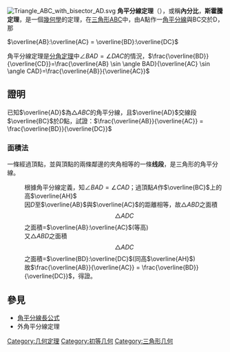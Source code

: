 {{Unreferenced|time=2022-05-10T07:11:20+00:00}}
[[File:Triangle_ABC_with_bisector_AD.svg|thumb]]
'''角平分線定理'''（{{lang-en|'''[[Angle_bisector_theorem|Angle bisector theorem]]'''}}），或稱'''內分比'''，'''斯霍騰定理'''，是一個[[幾何學|幾何學]]的定理，在[[三角形|三角形]]ABC中，由A點作一[[角平分線|角平分線]]與BC交於D，那

<math>\overline{AB}:\overline{AC} = \overline{BD}:\overline{DC}</math>

角平分線定理是[[分角定理|分角定理]]中<math>\angle BAD = \angle DAC</math>的情況，<math>\frac{\overline{BD}}{\overline{CD}}=\frac{\overline{AB} \sin \angle BAD}{\overline{AC} \sin \angle CAD}=\frac{\overline{AB}}{\overline{AC}}</math>

== 證明 ==
已知<math>\overline{AD}</math>為<math>\triangle ABC</math>的角平分線，且<math>\overline{AD}</math>交線段<math>\overline{BC}</math>於<math>D</math>點，試證：<math>\frac{\overline{AB}}{\overline{AC}} = \frac{\overline{BD}}{\overline{DC}} </math>

===面積法===
一條經過頂點，並與頂點的兩條鄰邊的夾角相等的一條'''线段'''，是三角形的角平分線。
:根據角平分線定義，知<math>\angle BAD = \angle CAD</math>；過頂點<math>A</math>作<math>\overline{BC}</math>上的高<math>\overline{AH}</math>
:因<math>D</math>至<math>\overline{AB}</math>與<math>\overline{AC}</math>的距離相等，故<math>\triangle ABD</math>之面積:<math>\triangle ADC</math>之面積=<math>\overline{AB}:\overline{AC}</math>(等高)
:又<math>\triangle ABD</math>之面積:<math>\triangle ADC</math>之面積=<math>\overline{BD}:\overline{DC}</math>(同高<math>\overline{AH}</math>)<br />
:故<math>\frac{\overline{AB}}{\overline{AC}} = \frac{\overline{BD}}{\overline{DC}}</math>，得證。

== 參見 ==
*[[角平分線長公式|角平分線長公式]]
* 外角平分線定理


[[Category:几何定理|Category:几何定理]]
[[Category:初等几何|Category:初等几何]]
[[Category:三角形几何|Category:三角形几何]]